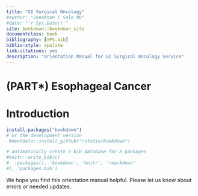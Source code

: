 ```yaml
--- 
title: "GI Surgical Oncology"
#author: "Jonathan C Salo MD"
#date: "`r Sys.Date()`"
site: bookdown::bookdown_site
documentclass: book
bibliography: [XPS.bib]
biblio-style: apalike
link-citations: yes
description: "Orientation Manual for GI Surgical Oncology Service"
---
```



# (PART\*) Esophageal Cancer {-}

# Introduction {-}

```r
install.packages("bookdown")
# or the development version
 #devtools::install_github("rstudio/bookdown")
```


```r
# automatically create a bib database for R packages
#knitr::write_bib(c(
#  .packages(), 'bookdown', 'knitr', 'rmarkdown'
#), 'packages.bib')
```

We hope you find this orientation manual helpful. Please let us know about errors or needed updates.
